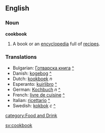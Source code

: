 ==English==
===Noun===
'''cookbook'''
# A book or an [[encyclopedia]] full of [[recipe]]s.

===Translations===
*Bulgarian: [[Готварска книга]] [[:bg:Готварска книга|^]]
*Danish: [[kogebog]] [[:da:kogebog|^]]
*Dutch: [[kookboek]] ''n''
*Esperanto: [[kuirlibro]] [[:eo:kuirlibro|^]]
*German: [[Kochbuch]] ''n'' [[:de:Kochbuch|^]]
*French: [[livre de cuisine]] [[:fr:livre de cuisine|^]]
*Italian: [[ricettario]] [[:it:ricettario|^]]
*Swedish: [[kokbok]] ''c'' [[:sv:kokbok|^]]

[[category:Food and Drink]]

[[sv:cookbook]]